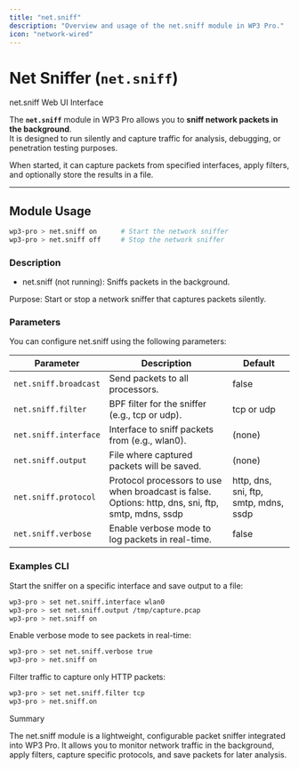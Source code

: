 ```yaml
---
title: "net.sniff"
description: "Overview and usage of the net.sniff module in WP3 Pro."
icon: "network-wired"
---
```


# Net Sniffer (`net.sniff`)

<Card title="net.sniff" img="/images/pro/modules/net.sniff.png">
    net.sniff Web UI Interface
</Card>

The **`net.sniff`** module in WP3 Pro allows you to **sniff network packets in the background**.  
It is designed to run silently and capture traffic for analysis, debugging, or penetration testing purposes.

When started, it can capture packets from specified interfaces, apply filters, and optionally store the results in a file.

---

## Module Usage

```bash
wp3-pro > net.sniff on      # Start the network sniffer
wp3-pro > net.sniff off     # Stop the network sniffer
```


 ### Description

- net.sniff (not running): Sniffs packets in the background.

Purpose: Start or stop a network sniffer that captures packets silently.

### Parameters

You can configure net.sniff using the following parameters:

| Parameter                | Description                                                                 | Default                        |
|--------------------------|-----------------------------------------------------------------------------|--------------------------------|
| `net.sniff.broadcast`    | Send packets to all processors.                                             | false                          |
| `net.sniff.filter`       | BPF filter for the sniffer (e.g., tcp or udp).                             | tcp or udp                     |
| `net.sniff.interface`    | Interface to sniff packets from (e.g., wlan0).                             | (none)                         |
| `net.sniff.output`       | File where captured packets will be saved.                                  | (none)                         |
| `net.sniff.protocol`     | Protocol processors to use when broadcast is false. Options: http, dns, sni, ftp, smtp, mdns, ssdp | http, dns, sni, ftp, smtp, mdns, ssdp |
| `net.sniff.verbose`      | Enable verbose mode to log packets in real-time.                            | false                          |

### Examples CLI 

Start the sniffer on a specific interface and save output to a file:
```bash
wp3-pro > set net.sniff.interface wlan0
wp3-pro > set net.sniff.output /tmp/capture.pcap
wp3-pro > net.sniff on
```

Enable verbose mode to see packets in real-time:
```bash
wp3-pro > set net.sniff.verbose true
wp3-pro > net.sniff on
```

Filter traffic to capture only HTTP packets:
```bash
wp3-pro > set net.sniff.filter tcp
wp3-pro > net.sniff.on
```

Summary

The net.sniff module is a lightweight, configurable packet sniffer integrated into WP3 Pro.
It allows you to monitor network traffic in the background, apply filters, capture specific protocols, and save packets for later analysis.